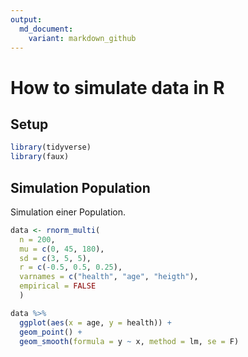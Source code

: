 ```yaml
---
output:
  md_document:
    variant: markdown_github
---
```


# How to simulate data in R

## Setup

```r
library(tidyverse)
library(faux)
```

## Simulation Population

Simulation einer Population.

```r
data <- rnorm_multi(
  n = 200, 
  mu = c(0, 45, 180),
  sd = c(3, 5, 5),
  r = c(-0.5, 0.5, 0.25), 
  varnames = c("health", "age", "heigth"),
  empirical = FALSE
  )
```

```r
data %>% 
  ggplot(aes(x = age, y = health)) +
  geom_point() +
  geom_smooth(formula = y ~ x, method = lm, se = F)
```


